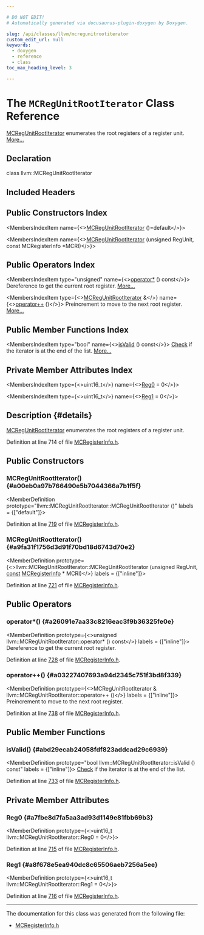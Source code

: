 ```yaml
---

# DO NOT EDIT!
# Automatically generated via docusaurus-plugin-doxygen by Doxygen.

slug: /api/classes/llvm/mcregunitrootiterator
custom_edit_url: null
keywords:
  - doxygen
  - reference
  - class
toc_max_heading_level: 3

---
```





# The `MCRegUnitRootIterator` Class Reference

<DoxygenPage pluginConfig={pluginConfig}>

<a href="/docs/api/classes/llvm/mcregunitrootiterator">MCRegUnitRootIterator</a> enumerates the root registers of a register unit. <a href="#details">More...</a>

## Declaration

<CodeBlock>class llvm::MCRegUnitRootIterator</CodeBlock>

## Included Headers

<IncludesList>
<IncludesListItem
  filePath="llvm/MC/MCRegisterInfo.h"
  permalink="/docs/api/files/include/include/llvm/include/llvm/mc/mcregisterinfo-h"
  isLocal="true" />
</IncludesList>

## Public Constructors Index

<MembersIndex>

<MembersIndexItem
  name={<><a href="#a00eb0a97b766490e5b7044366a7b1f5f">MCRegUnitRootIterator</a> ()=default</>}>
</MembersIndexItem>

<MembersIndexItem
  name={<><a href="#a9fa31f1756d3d91f70bd18d6743d70e2">MCRegUnitRootIterator</a> (unsigned RegUnit, const MCRegisterInfo &#42;MCRI)</>}>
</MembersIndexItem>

</MembersIndex>

## Public Operators Index

<MembersIndex>

<MembersIndexItem
  type="unsigned"
  name={<><a href="#a26091e7aa33c8216eac3f9b36325fe0e">operator&#42;</a> () const</>}>
Dereference to get the current root register. <a href="#a26091e7aa33c8216eac3f9b36325fe0e">More...</a>
</MembersIndexItem>

<MembersIndexItem
  type={<><a href="/docs/api/classes/llvm/mcregunitrootiterator">MCRegUnitRootIterator</a> &amp;</>}
  name={<><a href="#a03227407693a94d2345c751f3bd8f339">operator++</a> ()</>}>
Preincrement to move to the next root register. <a href="#a03227407693a94d2345c751f3bd8f339">More...</a>
</MembersIndexItem>

</MembersIndex>

## Public Member Functions Index

<MembersIndex>

<MembersIndexItem
  type="bool"
  name={<><a href="#abd29ecab24058fdf823addcad29c6939">isValid</a> () const</>}>
<a href="/docs/api/namespaces/llvm/check">Check</a> if the iterator is at the end of the list. <a href="#abd29ecab24058fdf823addcad29c6939">More...</a>
</MembersIndexItem>

</MembersIndex>

## Private Member Attributes Index

<MembersIndex>

<MembersIndexItem
  type={<>uint16&#95;t</>}
  name={<><a href="#a7fbe8d7fa5aa3ad93d1149e81fbb69b3">Reg0</a> = 0</>}>
</MembersIndexItem>

<MembersIndexItem
  type={<>uint16&#95;t</>}
  name={<><a href="#a8f678e5ea940dc8c65506aeb7256a5ee">Reg1</a> = 0</>}>
</MembersIndexItem>

</MembersIndex>

## Description {#details}

<a href="/docs/api/classes/llvm/mcregunitrootiterator">MCRegUnitRootIterator</a> enumerates the root registers of a register unit.

Definition at line 714 of file <a href="/docs/api/files/include/include/llvm/include/llvm/mc/mcregisterinfo-h">MCRegisterInfo.h</a>.

<SectionDefinition>

## Public Constructors

### MCRegUnitRootIterator() {#a00eb0a97b766490e5b7044366a7b1f5f}

<MemberDefinition
  prototype="llvm::MCRegUnitRootIterator::MCRegUnitRootIterator ()"
  labels = {["default"]}>

Definition at line <a href="/docs/api/files/include/include/llvm/include/llvm/mc/mcregisterinfo-h/#l00719">719</a> of file <a href="/docs/api/files/include/include/llvm/include/llvm/mc/mcregisterinfo-h">MCRegisterInfo.h</a>.
</MemberDefinition>

### MCRegUnitRootIterator() {#a9fa31f1756d3d91f70bd18d6743d70e2}

<MemberDefinition
  prototype={<>llvm::MCRegUnitRootIterator::MCRegUnitRootIterator (unsigned RegUnit, <a href="/docs/api/files/lib/lib/target/lib/target/aarch64/aarch64promoteconstant-cpp/#a90f8350fecae261c25be85d38b451bff">const</a> <a href="/docs/api/classes/llvm/mcregisterinfo">MCRegisterInfo</a> &#42; MCRI)</>}
  labels = {["inline"]}>

Definition at line <a href="/docs/api/files/include/include/llvm/include/llvm/mc/mcregisterinfo-h/#l00721">721</a> of file <a href="/docs/api/files/include/include/llvm/include/llvm/mc/mcregisterinfo-h">MCRegisterInfo.h</a>.
</MemberDefinition>

</SectionDefinition>

<SectionDefinition>

## Public Operators

### operator&#42;() {#a26091e7aa33c8216eac3f9b36325fe0e}

<MemberDefinition
  prototype={<>unsigned llvm::MCRegUnitRootIterator::operator&#42; () const</>}
  labels = {["inline"]}>
Dereference to get the current root register.

Definition at line <a href="/docs/api/files/include/include/llvm/include/llvm/mc/mcregisterinfo-h/#l00728">728</a> of file <a href="/docs/api/files/include/include/llvm/include/llvm/mc/mcregisterinfo-h">MCRegisterInfo.h</a>.
</MemberDefinition>

### operator++() {#a03227407693a94d2345c751f3bd8f339}

<MemberDefinition
  prototype={<>MCRegUnitRootIterator &amp; llvm::MCRegUnitRootIterator::operator++ ()</>}
  labels = {["inline"]}>
Preincrement to move to the next root register.

Definition at line <a href="/docs/api/files/include/include/llvm/include/llvm/mc/mcregisterinfo-h/#l00738">738</a> of file <a href="/docs/api/files/include/include/llvm/include/llvm/mc/mcregisterinfo-h">MCRegisterInfo.h</a>.
</MemberDefinition>

</SectionDefinition>

<SectionDefinition>

## Public Member Functions

### isValid() {#abd29ecab24058fdf823addcad29c6939}

<MemberDefinition
  prototype="bool llvm::MCRegUnitRootIterator::isValid () const"
  labels = {["inline"]}>
<a href="/docs/api/namespaces/llvm/check">Check</a> if the iterator is at the end of the list.

Definition at line <a href="/docs/api/files/include/include/llvm/include/llvm/mc/mcregisterinfo-h/#l00733">733</a> of file <a href="/docs/api/files/include/include/llvm/include/llvm/mc/mcregisterinfo-h">MCRegisterInfo.h</a>.
</MemberDefinition>

</SectionDefinition>

<SectionDefinition>

## Private Member Attributes

### Reg0 {#a7fbe8d7fa5aa3ad93d1149e81fbb69b3}

<MemberDefinition
  prototype={<>uint16&#95;t llvm::MCRegUnitRootIterator::Reg0 = 0</>}>

Definition at line <a href="/docs/api/files/include/include/llvm/include/llvm/mc/mcregisterinfo-h/#l00715">715</a> of file <a href="/docs/api/files/include/include/llvm/include/llvm/mc/mcregisterinfo-h">MCRegisterInfo.h</a>.
</MemberDefinition>

### Reg1 {#a8f678e5ea940dc8c65506aeb7256a5ee}

<MemberDefinition
  prototype={<>uint16&#95;t llvm::MCRegUnitRootIterator::Reg1 = 0</>}>

Definition at line <a href="/docs/api/files/include/include/llvm/include/llvm/mc/mcregisterinfo-h/#l00716">716</a> of file <a href="/docs/api/files/include/include/llvm/include/llvm/mc/mcregisterinfo-h">MCRegisterInfo.h</a>.
</MemberDefinition>

</SectionDefinition>

<hr/>

The documentation for this class was generated from the following file:

<ul>
<li><a href="/docs/api/files/include/include/llvm/include/llvm/mc/mcregisterinfo-h">MCRegisterInfo.h</a></li>
</ul>

</DoxygenPage>
